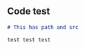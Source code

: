 ## Code test

```markdown path=/directory/file.mdx src=https://gatsby.carbondesignsystem.com
# This has path and src

test test test
```
